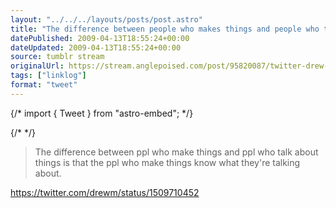 ```yaml
---
layout: "../../../layouts/posts/post.astro"
title: "The difference between people who makes things and people who talk about things"
datePublished: 2009-04-13T18:55:24+00:00
dateUpdated: 2009-04-13T18:55:24+00:00
source: tumblr stream
originalUrl: https://stream.anglepoised.com/post/95820087/twitter-drew-mclellan-the-difference-between
tags: ["linklog"]
format: "tweet"
---
```


{/* import { Tweet } from "astro-embed"; */}

{/* <Tweet id="https://twitter.com/drewm/status/1509710452" /> */}

> The difference between ppl who make things and ppl who talk about things is that the ppl who make things know what they're talking about.

https://twitter.com/drewm/status/1509710452
